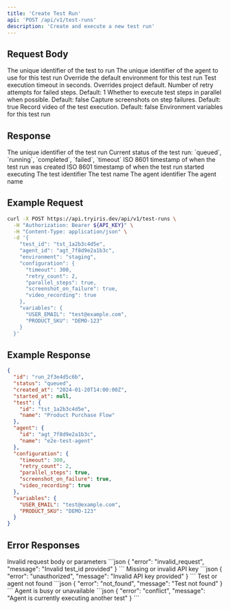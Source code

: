 ```yaml
---
title: 'Create Test Run'
api: 'POST /api/v1/test-runs'
description: 'Create and execute a new test run'
---
```


## Request Body

<ParamField body="test_id" type="string" required>
  The unique identifier of the test to run
</ParamField>

<ParamField body="agent_id" type="string" required>
  The unique identifier of the agent to use for this test run
</ParamField>

<ParamField body="environment" type="string">
  Override the default environment for this test run
</ParamField>

<ParamField body="configuration" type="object">
  <Expandable title="properties">
    <ParamField body="timeout" type="integer">
      Test execution timeout in seconds. Overrides project default.
    </ParamField>
    <ParamField body="retry_count" type="integer">
      Number of retry attempts for failed steps. Default: 1
    </ParamField>
    <ParamField body="parallel_steps" type="boolean">
      Whether to execute test steps in parallel when possible. Default: false
    </ParamField>
    <ParamField body="screenshot_on_failure" type="boolean">
      Capture screenshots on step failures. Default: true
    </ParamField>
    <ParamField body="video_recording" type="boolean">
      Record video of the test execution. Default: false
    </ParamField>
  </Expandable>
</ParamField>

<ParamField body="variables" type="object">
  Environment variables for this test run
</ParamField>

## Response

<ResponseField name="id" type="string">
  The unique identifier of the test run
</ResponseField>

<ResponseField name="status" type="string">
  Current status of the test run: `queued`, `running`, `completed`, `failed`, `timeout`
</ResponseField>

<ResponseField name="created_at" type="string">
  ISO 8601 timestamp of when the test run was created
</ResponseField>

<ResponseField name="started_at" type="string">
  ISO 8601 timestamp of when the test run started executing
</ResponseField>

<ResponseField name="test" type="object">
  <Expandable title="properties">
    <ResponseField name="id" type="string">
      The test identifier
    </ResponseField>
    <ResponseField name="name" type="string">
      The test name
    </ResponseField>
  </Expandable>
</ResponseField>

<ResponseField name="agent" type="object">
  <Expandable title="properties">
    <ResponseField name="id" type="string">
      The agent identifier
    </ResponseField>
    <ResponseField name="name" type="string">
      The agent name
    </ResponseField>
  </Expandable>
</ResponseField>

## Example Request

```bash
curl -X POST https://api.tryiris.dev/api/v1/test-runs \
  -H "Authorization: Bearer ${API_KEY}" \
  -H "Content-Type: application/json" \
  -d '{
    "test_id": "tst_1a2b3c4d5e",
    "agent_id": "agt_7f8d9e2a1b3c",
    "environment": "staging",
    "configuration": {
      "timeout": 300,
      "retry_count": 2,
      "parallel_steps": true,
      "screenshot_on_failure": true,
      "video_recording": true
    },
    "variables": {
      "USER_EMAIL": "test@example.com",
      "PRODUCT_SKU": "DEMO-123"
    }
  }'
```

## Example Response

```json
{
  "id": "run_2f3e4d5c6b",
  "status": "queued",
  "created_at": "2024-01-20T14:00:00Z",
  "started_at": null,
  "test": {
    "id": "tst_1a2b3c4d5e",
    "name": "Product Purchase Flow"
  },
  "agent": {
    "id": "agt_7f8d9e2a1b3c",
    "name": "e2e-test-agent"
  },
  "configuration": {
    "timeout": 300,
    "retry_count": 2,
    "parallel_steps": true,
    "screenshot_on_failure": true,
    "video_recording": true
  },
  "variables": {
    "USER_EMAIL": "test@example.com",
    "PRODUCT_SKU": "DEMO-123"
  }
}
```

## Error Responses

<ResponseField name="400 Bad Request" type="object">
  Invalid request body or parameters
  ```json
  {
    "error": "invalid_request",
    "message": "Invalid test_id provided"
  }
  ```
</ResponseField>

<ResponseField name="401 Unauthorized" type="object">
  Missing or invalid API key
  ```json
  {
    "error": "unauthorized",
    "message": "Invalid API key provided"
  }
  ```
</ResponseField>

<ResponseField name="404 Not Found" type="object">
  Test or agent not found
  ```json
  {
    "error": "not_found",
    "message": "Test not found"
  }
  ```
</ResponseField>

<ResponseField name="409 Conflict" type="object">
  Agent is busy or unavailable
  ```json
  {
    "error": "conflict",
    "message": "Agent is currently executing another test"
  }
  ```
</ResponseField> 